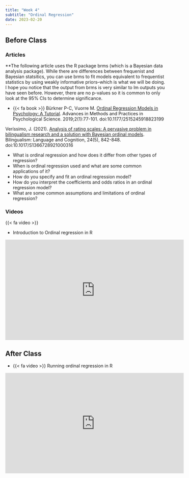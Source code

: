 ```yaml
---
title: "Week 4"
subtitle: "Ordinal Regression"
date: 2023-02-20
---
```


## Before Class

### Articles

**The following article uses the R package brms (which is a Bayesian data analysis package). While there are differences between frequenist and Bayesian statsitics, you can use brms to fit models equivalent to frequentist statistics by using weakly informative priors--which is what we will be doing. I hope you notice that the output from brms is very similar to lm outputs you have seen before. However, there are no p-values so it is common to only look at the 95% CIs to determine significance.

- {{< fa book >}}
Bürkner P-C, Vuorre M. [Ordinal Regression Models in Psychology: A Tutorial](https://journals.sagepub.com/doi/epub/10.1177/2515245918823199). Advances in Methods and Practices in Psychological Science. 2019;2(1):77-101. doi:10.1177/2515245918823199

Veríssimo, J. (2021). [Analysis of rating scales: A pervasive problem in bilingualism research and a solution with Bayesian ordinal models](https://files.osf.io/v1/resources/4m2ap/providers/osfstorage/6013ef9a75226b05015161a6?action=download&direct&version=2). Bilingualism: Language and Cognition, 24(5), 842-848. doi:10.1017/S1366728921000316

- What is ordinal regression and how does it differ from other types of regression?
- When is ordinal regression used and what are some common applications of it?
- How do you specify and fit an ordinal regression model?
- How do you interpret the coefficients and odds ratios in an ordinal regression model?
- What are some common assumptions and limitations of ordinal regression?


### Videos

{{< fa video >}}

- Introduction to Ordinal regression in R 

<iframe width="560" height="315" src="https://www.youtube.com/embed/jWIJ7P1G9P4" title="YouTube video player" frameborder="0" allow="accelerometer; autoplay; clipboard-write; encrypted-media; gyroscope; picture-in-picture; web-share" allowfullscreen></iframe>

## After Class

- {{< fa video >}} Running ordinal regression in R

<iframe width="560" height="315" src="https://www.youtube.com/embed/rrRrI9gElYA" title="YouTube video player" frameborder="0" allow="accelerometer; autoplay; clipboard-write; encrypted-media; gyroscope; picture-in-picture; web-share" allowfullscreen></iframe>

